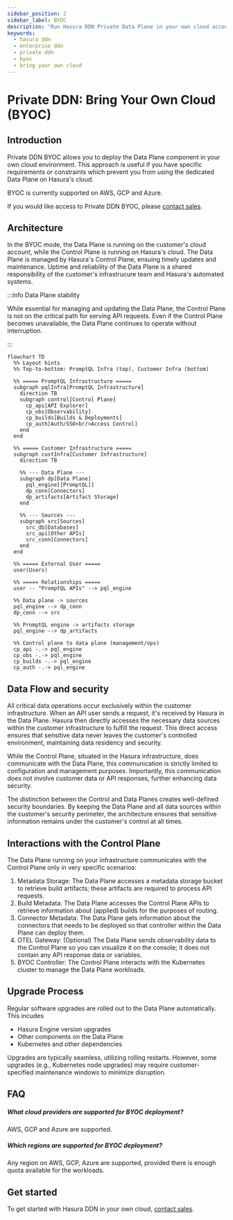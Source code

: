 ```yaml
---
sidebar_position: 2
sidebar_label: BYOC
description: "Run Hasura DDN Private Data Plane in your own cloud account, get all managed Data Plane benefits"
keywords:
  - hasura ddn
  - enterprise ddn
  - private ddn
  - byoc
  - bring your own cloud
---
```



# Private DDN: Bring Your Own Cloud (BYOC)

## Introduction

Private DDN BYOC allows you to deploy the Data Plane component in your own cloud environment. This approach is useful if
you have specific requirements or constraints which prevent you from using the dedicated Data Plane on Hasura's cloud.

BYOC is currently supported on AWS, GCP and Azure.

If you would like access to Private DDN BYOC, please [contact sales](https://promptql.io/book-demo).

## Architecture

In the BYOC mode, the Data Plane is running on the customer's cloud account, while the Control Plane is running on
Hasura's cloud. The Data Plane is managed by Hasura's Control Plane, ensuing timely updates and maintenance. Uptime and
reliability of the Data Plane is a shared responsibility of the customer's infrastrucure team and Hasura's automated
systems.

:::info Data Plane stability

While essential for managing and updating the Data Plane, the Control Plane is not on the critical path for serving API
requests. Even if the Control Plane becomes unavailable, the Data Plane continues to operate without interruption.

:::

```mermaid
flowchart TD
  %% Layout hints
  %% Top-to-bottom: PromptQL Infra (top), Customer Infra (bottom)

  %% ===== PromptQL Infrastructure =====
  subgraph pqlInfra[PromptQL Infrastructure]
    direction TB
    subgraph control[Control Plane]
      cp_api[API Explorer]
      cp_obs[Observability]
      cp_builds[Builds & Deployments]
      cp_auth[Auth/SSO<br/>Access Control]
    end
  end

  %% ===== Customer Infrastructure =====
  subgraph custInfra[Customer Infrastructure]
    direction TB

    %% --- Data Plane ---
    subgraph dp[Data Plane]
      pql_engine[[PromptQL]]
      dp_conn[Connectors]
      dp_artifacts[Artifact Storage]
    end

    %% --- Sources ---
    subgraph src[Sources]
      src_db[Databases]
      src_api[Other APIs]
      src_conn[Connectors]
    end
  end

  %% ===== External User =====
  user(Users)

  %% ===== Relationships =====
  user -- "PromptQL APIs" --> pql_engine

  %% Data plane -> sources
  pql_engine --> dp_conn
  dp_conn --> src

  %% PromptQL engine -> artifacts storage
  pql_engine --> dp_artifacts

  %% Control plane to data plane (management/ops)
  cp_api -.-> pql_engine
  cp_obs -.-> pql_engine
  cp_builds -.-> pql_engine
  cp_auth -.-> pql_engine
```

## Data Flow and security

All critical data operations occur exclusively within the customer infrastructure. When an API user sends a request,
it's received by Hasura in the Data Plane. Hasura then directly accesses the necessary data sources within the customer
infrastructure to fulfill the request. This direct access ensures that sensitive data never leaves the customer's
controlled environment, maintaining data residency and security.

While the Control Plane, situated in the Hasura infrastructure, does communicate with the Data Plane, this communication
is strictly limited to configuration and management purposes. Importantly, this communication does not involve customer
data or API responses, further enhancing data security.

The distinction between the Control and Data Planes creates well-defined security boundaries. By keeping the Data Plane
and all data sources within the customer's security perimeter, the architecture ensures that sensitive information
remains under the customer's control at all times.

## Interactions with the Control Plane

The Data Plane running on your infrastructure communicates with the Control Plane only in very specific scenarios:

1. Metadata Storage: The Data Plane accesses a metadata storage bucket to retrieve build artifacts; these artifacts are
   required to process API requests.
2. Build Metadata: The Data Plane accesses the Control Plane APIs to retrieve information about (applied) builds for the
   purposes of routing.
3. Connector Metadata: The Data Plane gets information about the connectors that needs to be deployed so that controller
   within the Data Plane can deploy them.
4. OTEL Gateway: (Optional) The Data Plane sends observability data to the Control Plane so you can visualize it on the
   console; it does not contain any API response data or variables.
5. BYOC Controller: The Control Plane interacts with the Kubernetes cluster to manage the Data Plane workloads.

<Thumbnail
  src="/img/deployment/private_ddn_byoc_detailed.png"
  alt="Detailed architecture diagram for Private DDN BYOC"
/>

## Upgrade Process

Regular software upgrades are rolled out to the Data Plane automatically. This incudes

- Hasura Engine version upgrades
- Other components on the Data Plane
- Kubernetes and other dependencies

Upgrades are typically seamless, utilizing rolling restarts. However, some upgrades (e.g., Kubernetes node upgrades) may
require customer-specified maintenance windows to minimize disruption.

## FAQ

##### What cloud providers are supported for BYOC deployment?

AWS, GCP and Azure are supported.

##### Which regions are supported for BYOC deployment?

Any region on AWS, GCP, Azure are supported, provided there is enough quota available for the workloads.

## Get started

To get started with Hasura DDN in your own cloud, [contact sales](https://promptql.io/book-demo).

